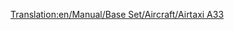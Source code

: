 [[Translation:en/Manual/Base Set/Aircraft/Airtaxi A33]]

{{fr/Avion|Nom=Airtaxi A33
|Image=[[File:en/AirbusA330.png|Airtaxi A33]]
|Coût=53 320 (106 640)
|Vitesse=947 km/h (592 MPH)
|Entretien=5 906 (11 812)
|Conception=1993
|Vie=24
|Capacité=220 passagers & 20 sacs de courrier
|Description=Un avion de ligne standard, préférant les grands aéroports.
|Réalité=[https://www.wikipedia.org/wiki/fr:Airbus A330 Airbus A330]
}}